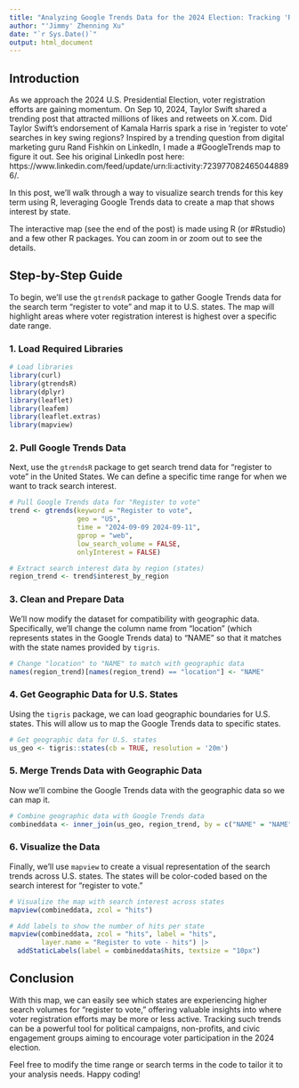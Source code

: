 ---
title: "Analyzing Google Trends Data for the 2024 Election: Tracking 'Register to Vote' Searches"
author: "'Jimmy' Zhenning Xu"
date: "`r Sys.Date()`"
output: html_document
---

## Introduction

 

As we approach the 2024 U.S. Presidential Election, voter registration efforts are gaining momentum. On Sep 10, 2024, Taylor Swift shared a trending post that attracted millions of likes and retweets on X.com. Did Taylor Swift’s endorsement of Kamala Harris spark a rise in 'register to vote' searches in key swing regions? Inspired by a trending question from digital marketing guru Rand Fishkin on LinkedIn, I made a #GoogleTrends map to figure it out. See his original LinkedIn post here: https://www.linkedin.com/feed/update/urn:li:activity:7239770824650448896/.

In this post, we'll walk through a way to visualize search trends for this key term using R, leveraging Google Trends data to create a map that shows interest by state.

The interactive map (see the end of the post) is made using R (or #Rstudio) and a few other R packages. You can zoom in or zoom out to see the details. 

## Step-by-Step Guide

To begin, we'll use the `gtrendsR` package to gather Google Trends data for the search term "register to vote" and map it to U.S. states. The map will highlight areas where voter registration interest is highest over a specific date range.

### 1. Load Required Libraries

```{r}
# Load libraries
library(curl)
library(gtrendsR)
library(dplyr)
library(leaflet)
library(leafem)
library(leaflet.extras)
library(mapview)
```

### 2. Pull Google Trends Data

Next, use the `gtrendsR` package to get search trend data for "register to vote" in the United States. We can define a specific time range for when we want to track search interest.

```{r}
# Pull Google Trends data for "Register to vote"
trend <- gtrends(keyword = "Register to vote", 
                 geo = "US", 
                 time = "2024-09-09 2024-09-11", 
                 gprop = "web", 
                 low_search_volume = FALSE, 
                 onlyInterest = FALSE)

# Extract search interest data by region (states)
region_trend <- trend$interest_by_region
```

### 3. Clean and Prepare Data

We'll now modify the dataset for compatibility with geographic data. Specifically, we'll change the column name from "location" (which represents states in the Google Trends data) to "NAME" so that it matches with the state names provided by `tigris`.

```{r}
# Change "location" to "NAME" to match with geographic data
names(region_trend)[names(region_trend) == "location"] <- "NAME"
```

### 4. Get Geographic Data for U.S. States

Using the `tigris` package, we can load geographic boundaries for U.S. states. This will allow us to map the Google Trends data to specific states.

```{r}
# Get geographic data for U.S. states
us_geo <- tigris::states(cb = TRUE, resolution = '20m')
```

### 5. Merge Trends Data with Geographic Data

Now we'll combine the Google Trends data with the geographic data so we can map it.

```{r}
# Combine geographic data with Google Trends data
combineddata <- inner_join(us_geo, region_trend, by = c("NAME" = "NAME"))
```

### 6. Visualize the Data

Finally, we'll use `mapview` to create a visual representation of the search trends across U.S. states. The states will be color-coded based on the search interest for "register to vote."

```{r}
# Visualize the map with search interest across states
mapview(combineddata, zcol = "hits")

# Add labels to show the number of hits per state
mapview(combineddata, zcol = "hits", label = "hits", 
        layer.name = "Register to vote - hits") |> 
  addStaticLabels(label = combineddata$hits, textsize = "10px")
```

## Conclusion

With this map, we can easily see which states are experiencing higher search volumes for "register to vote," offering valuable insights into where voter registration efforts may be more or less active. Tracking such trends can be a powerful tool for political campaigns, non-profits, and civic engagement groups aiming to encourage voter participation in the 2024 election.

Feel free to modify the time range or search terms in the code to tailor it to your analysis needs. Happy coding!
